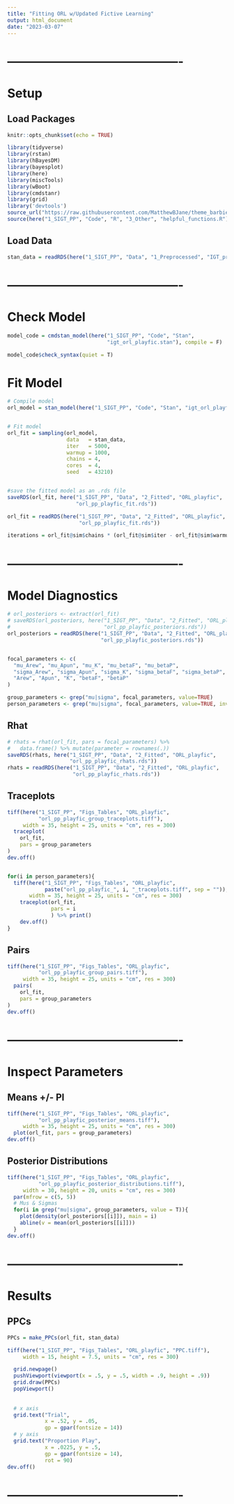 ```yaml
---
title: "Fitting ORL w/Updated Fictive Learning"
output: html_document
date: "2023-03-07"
---
```




# -------------------------------------------
# Setup
## Load Packages
```r
knitr::opts_chunk$set(echo = TRUE)

library(tidyverse)
library(rstan)
library(hBayesDM)
library(bayesplot)
library(here)
library(miscTools)
library(wBoot)
library(cmdstanr)
library(grid)
library('devtools')
source_url("https://raw.githubusercontent.com/MatthewBJane/theme_barbie/main/theme_barbie.R")
source(here("1_SIGT_PP", "Code", "R", "3_Other", "helpful_functions.R"))
```



## Load Data
```r
stan_data = readRDS(here("1_SIGT_PP", "Data", "1_Preprocessed", "IGT_pre.rds"))
```



# -------------------------------------------
# Check Model
```r
model_code = cmdstan_model(here("1_SIGT_PP", "Code", "Stan", 
                                "igt_orl_playfic.stan"), compile = F)

model_code$check_syntax(quiet = T)
```



# Fit Model
```r
# Compile model
orl_model = stan_model(here("1_SIGT_PP", "Code", "Stan", "igt_orl_playfic.stan"))


# Fit model
orl_fit = sampling(orl_model, 
                   data   = stan_data, 
                   iter   = 5000, 
                   warmup = 1000, 
                   chains = 4, 
                   cores  = 4,
                   seed   = 43210)


#save the fitted model as an .rds file
saveRDS(orl_fit, here("1_SIGT_PP", "Data", "2_Fitted", "ORL_playfic",
                      "orl_pp_playfic_fit.rds"))
```



```r
orl_fit = readRDS(here("1_SIGT_PP", "Data", "2_Fitted", "ORL_playfic",
                       "orl_pp_playfic_fit.rds"))

iterations = orl_fit@sim$chains * (orl_fit@sim$iter - orl_fit@sim$warmup)
```



# -------------------------------------------
# Model Diagnostics
```r
# orl_posteriors <- extract(orl_fit)
# saveRDS(orl_posteriors, here("1_SIGT_PP", "Data", "2_Fitted", "ORL_playfic",
#                              "orl_pp_playfic_posteriors.rds"))
orl_posteriors = readRDS(here("1_SIGT_PP", "Data", "2_Fitted", "ORL_playfic",
                              "orl_pp_playfic_posteriors.rds"))


focal_parameters <- c(
  "mu_Arew", "mu_Apun", "mu_K", "mu_betaF", "mu_betaP", 
  "sigma_Arew", "sigma_Apun", "sigma_K", "sigma_betaF", "sigma_betaP", 
  "Arew", "Apun", "K", "betaF", "betaP"
)

group_parameters <- grep("mu|sigma", focal_parameters, value=TRUE)
person_parameters <- grep("mu|sigma", focal_parameters, value=TRUE, invert=TRUE)
```



## Rhat
```r
# rhats = rhat(orl_fit, pars = focal_parameters) %>%
#   data.frame() %>% mutate(parameter = rownames(.))
saveRDS(rhats, here("1_SIGT_PP", "Data", "2_Fitted", "ORL_playfic",
                    "orl_pp_playfic_rhats.rds"))
rhats = readRDS(here("1_SIGT_PP", "Data", "2_Fitted", "ORL_playfic",
                     "orl_pp_playfic_rhats.rds"))
```



## Traceplots
```r
tiff(here("1_SIGT_PP", "Figs_Tables", "ORL_playfic",
          "orl_pp_playfic_group_traceplots.tiff"),
     width = 35, height = 25, units = "cm", res = 300)
  traceplot(
    orl_fit,
    pars = group_parameters
)
dev.off()


for(i in person_parameters){
  tiff(here("1_SIGT_PP", "Figs_Tables", "ORL_playfic",
            paste("orl_pp_playfic_", i, "_traceplots.tiff", sep = "")),
       width = 35, height = 25, units = "cm", res = 300)
    traceplot(orl_fit,
              pars = i
              ) %>% print()
    dev.off()
}
```



## Pairs
```r
tiff(here("1_SIGT_PP", "Figs_Tables", "ORL_playfic",
          "orl_pp_playfic_group_pairs.tiff"),
     width = 35, height = 25, units = "cm", res = 300)
  pairs(
    orl_fit,
    pars = group_parameters
)
dev.off()
```



# -------------------------------------------
# Inspect Parameters
## Means +/- PI
```r
tiff(here("1_SIGT_PP", "Figs_Tables", "ORL_playfic",
          "orl_pp_playfic_posterior_means.tiff"),
     width = 35, height = 25, units = "cm", res = 300)
  plot(orl_fit, pars = group_parameters)
dev.off()
```



## Posterior Distributions
```r
tiff(here("1_SIGT_PP", "Figs_Tables", "ORL_playfic",
          "orl_pp_playfic_posterior_distributions.tiff"),
     width = 30, height = 20, units = "cm", res = 300)
  par(mfrow = c(5, 5))
  # Mus & Sigmas
  for(i in grep("mu|sigma", group_parameters, value = T)){
    plot(density(orl_posteriors[[i]]), main = i)
    abline(v = mean(orl_posteriors[[i]]))
  }
dev.off()
```



# -------------------------------------------
# Results
## PPCs
```r
PPCs = make_PPCs(orl_fit, stan_data)

tiff(here("1_SIGT_PP", "Figs_Tables", "ORL_playfic", "PPC.tiff"),
     width = 15, height = 7.5, units = "cm", res = 300)

  grid.newpage()
  pushViewport(viewport(x = .5, y = .5, width = .9, height = .9))
  grid.draw(PPCs)
  popViewport()
  
  
  # x axis
  grid.text("Trial",
            x = .52, y = .05,
            gp = gpar(fontsize = 14))
  # y axis
  grid.text("Proportion Play",
            x = .0225, y = .5,
            gp = gpar(fontsize = 14),
            rot = 90)
dev.off()
```




# -------------------------------------------



















